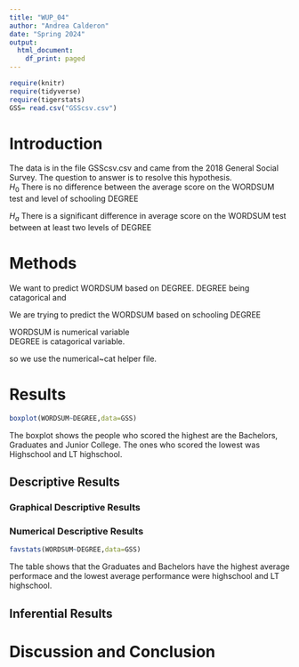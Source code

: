 ```yaml
---
title: "WUP_04"
author: "Andrea Calderon"
date: "Spring 2024"
output:
  html_document:
    df_print: paged
---
```


```r
require(knitr)
require(tidyverse)
require(tigerstats)
GSS= read.csv("GSScsv.csv")
```

# Introduction

<!--In this section you explain what you are trying to show.  Where did the data come from?  What is the research or other question you are trying to answer?!-->


The data is in the file GSScsv.csv and came from the 2018 General Social Survey.  The question to answer is to resolve this hypothesis.  
$H_0$ There is no difference between the average score on the WORDSUM test and level of schooling DEGREE      

$H_a$ There is a significant difference in average score on the WORDSUM test between at least two levels of DEGREE      

# Methods

We want to predict WORDSUM based on DEGREE. DEGREE being catagorical and  
<!--Mention that you intend to use chatGPT to the greatest extent possible. Give credit to chatGPT when you use it to create code in your report. Decide on your methods:  use "variable analysis" or other appropriate descriptors.  Make sure to choose at least one graphical method and at least one numerical method.!-->

We are trying to predict the WORDSUM based on schooling DEGREE

WORDSUM is numerical variable    
DEGREE is catagorical variable.  

so we use the numerical~cat helper file.

# Results

<!--Divide this section into two sub-sections:  One for your descriptive  results and one for your inferential results.!-->


```r
boxplot(WORDSUM~DEGREE,data=GSS)
```


The boxplot shows the people who scored the highest are the Bachelors, Graduates and Junior College. The ones who scored the lowest was Highschool and LT highschool. 

## Descriptive Results


### Graphical Descriptive Results

<!--Graphical results here.  Make sure to show your code.  Provide appropriate labels for axes, giving units if possible, and provide a good title for the graph, too.  Use the graphical results to describe the patterns if any that exist in the data as focused toward the research question!-->

### Numerical Descriptive Results

<!--Numerical results go here. Use the numerical results to describe the patterns if any that exist in the data as focused toward the research question!-->

```r
favstats(WORDSUM~DEGREE,data=GSS)
```


The table shows that the Graduates and Bachelors have the highest average performace and the lowest average performance were highschool and LT highschool. 



## Inferential Results

<!--State hypothesis clearly.  Make sure your discussion of the inferential test covers all the aspects that the test output produces, such as test statistic, p-value etc.  Make a decision about the null hypothesis, explain the assumptions on which the selected test/procedure was based, and why the chosen procedure satisfys the assumptions and is appropriate to answer the research question!-->


# Discussion and Conclusion

<!--Discussion and conclusion here.  If you found a relationship be sure to consider whether the relationship occurs because one of the variavbles causes the other, or whether they perhasps are related for some other reason.  Watch the chapter 6 videos from the GeorgeTown videos collection.!-->
